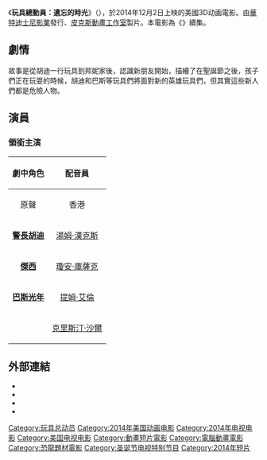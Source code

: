 {{noteTA
|G1=Pixar
|G2=Show
|1=zh:遺忘的時光;zh-tw:迷失時空;zh-cn:遗忘的时光;zh-hk:迷失時空;
|2=zh-tw:玩具總動員：驚魂夜;zh-hk:反斗奇兵之驚魂夜;zh-cn:玩具总动员之惊魂夜;
}}
{{expand|time=2014-04-26T05:21:44+00:00}}
{{Infobox film
|片名         = 玩具總動員：遺忘的時光
|電影原名     = ''Toy Story That Time Forgot''
|圖像         = 
|圖像說明     = 電影海報
|alt          = Theatrical release poster depicting the protagonist, Ralph, along with various video game characters
|導演         = [[史蒂夫·普賽爾|史蒂夫·普賽爾]]
|監製         = 
|製片         = 待查
|編劇         = 待查
|劇本         = 
|原著         = 
|主演         = [[湯姆·漢克斯|湯姆·漢克斯]]、[[克莉絲汀·夏爾|克莉絲汀·夏爾]]
|分級         = [[電影分級制度|普遍級]]
|副標題       = 
|配樂         = [[蘭迪·紐曼|蘭迪·紐曼]]
|主題曲       = 
|片頭曲       = 
|片尾曲       = 
|製片商       = [[皮克斯動畫工作室|皮克斯動畫工作室]]
|發行商       = [[華特迪士尼影業|華特迪士尼影業]]
|上映日期     = {{film date|2014|12|2|美國|2014|12|25|克罗地亚|2014|11|29|西班牙}}
|攝影         = 
|剪輯         = 
|片長         = 22分鐘
|產地         = {{USA}}
|語言         = [[英語|英語]]
|預算         = 
|票房         = 
|中國大陸片名 = 玩具总动员：遗忘的时光
|香港片名     = 反斗奇兵：迷失時空
|台灣片名     = 玩具總動員：迷失時空
|新馬片名     = 
|官方網站     = 
|前集         = 《{{tsl|en|Toy Story of Terror!|玩具總動員：驚魂夜}}》
|續集         = 
|imdb_id      = tt3473654
}}

《'''玩具總動員：遺忘的時光'''》（{{lang-en|Toy Story That Time Forgot}}），於2014年12月2日上映的美國3D动画電影。由[[華特迪士尼影業|華特迪士尼影業]]發行、[[皮克斯動畫工作室|皮克斯動畫工作室]]製片。本電影為《{{tsl|en|Toy Story of Terror!|玩具總動員：驚魂夜}}》續集。

==劇情==
故事是從胡迪一行玩具到邦妮家後，認識新朋友開始，描繪了在聖誕節之後，孩子們正在玩耍的時候，胡迪和巴斯等玩具們將面對新的英雄玩具們，但其實這些新人們都是危險人物。

== 演員 ==

===領銜主演===
{| class="wikitable"
!rowspan="2" align="center"|劇中角色
!align="center" colspan="4"|配音員
|-
! rowspan="1" align="center"| 原聲
! rowspan="1" align="center"| 香港
! rowspan="1" align="center"| 大陸
! rowspan="1" align="center"| 台灣
|-
|'''[[玩具總動員角色列表#安迪的家|警長胡迪]]'''|| [[湯姆·漢克斯|湯姆·漢克斯]] || [[張錦程|張錦程]] || [[童自榮|童自榮]] || [[李勇|李勇]]
|-
|'''[[翠絲|傑西]]'''|| [[瓊安·庫薩克|瓊安·庫薩克]] || [[莫蒨茹|莫蒨茹]] || <!--[[]]-->|]]
|-
|'''[[巴斯光年|巴斯光年]]'''|| [[提姆·艾倫|提姆·艾倫]] || [[周志輝|周志輝]] || ||[[姜先誠|姜先誠]]
|-
|'''{{link-en|翠克西 (玩具總動員)|Trixie (Toy Story)|翠克西}}'''|| [[克里斯汀·沙爾|克里斯汀·沙爾]] ||[[莫蒨茹|莫蒨茹]]|| || [[崔幗夫|崔幗夫]]
|}

== 外部連結 ==
*{{IMDb title|3473654|Toy Story That Time Forgot}}
*{{rotten-tomatoes|id=toy_story_that_time_forgot}}
*{{Mtime|215906}}
*{{douban}}

{{玩具总动员}}
{{迪士尼動畫年表}}
{{皮克斯电影列表}}
{{奥斯卡最佳动画长片}}
{{金球獎最佳动画长片}}
{{美國監製公會獎最佳動畫長片}}
{{衛星獎最佳動畫或混合媒體}}
{{迈克尔·阿恩特}}
{{DEFAULTSORT:Toy Story That Time Forgot}}
[[Category:玩具总动员|Category:玩具总动员]]
[[Category:2014年美国动画电影|Category:2014年美国动画电影]]
[[Category:2014年电视电影|Category:2014年电视电影]]
[[Category:美国电视电影|Category:美国电视电影]]
[[Category:動畫短片電影|Category:動畫短片電影]]
[[Category:電腦動畫電影|Category:電腦動畫電影]]
[[Category:恐龍題材電影|Category:恐龍題材電影]]
[[Category:圣诞节电视特别节目|Category:圣诞节电视特别节目]]
[[Category:2014年短片|Category:2014年短片]]